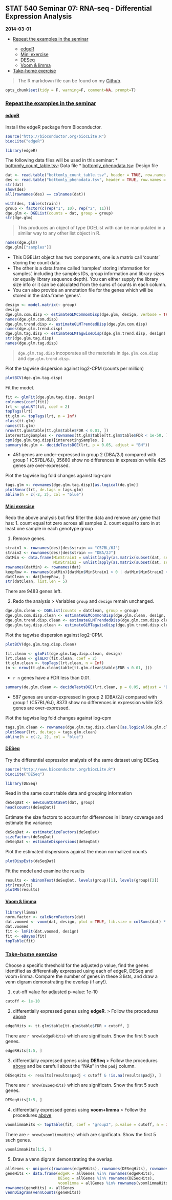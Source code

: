 ## STAT 540 Seminar 07: RNA-seq - Differential Expression Analysis
__2014-03-01__

* <dim id="1a">[Repeat the examples in the seminar](#1b)
  * <dim id="1.1a">[edgeR](#1.1b)
  * <dim id="1.2a">[Mini exercise](#1.2b)
  * <dim id="1.3a">[DESeq](#1.3b)
  * <dim id="1.4a">[Voom & limma](#1.4b)  
* <dim id="2a">[Take-home exercise](#2b)

> The R markdown file can be found on my [Github](https://github.com/nelsonch/stat540-2014-chen-hao/blob/master/seminar%2007/seminar07.Rmd).

```r
opts_chunk$set(tidy = F, warning=F, comment=NA, prompt=T)
```

### <dim id="1b">[Repeat the examples in the seminar](#1a)
#### <dim id="1.1a">[edgeR](#1.1b)
Install the edgeR package from Bioconductor.
```r
source("http://bioconductor.org/biocLite.R")
biocLite("edgeR")
```

```r
library(edgeR)
```

The following data files will be used in this seminar:
* [bottomly_count_table.tsv](http://ugrad.stat.ubc.ca/~stat540/examples/bottomly/data/bottomly_count_table.tsv): Data file
* [bottomly_phenodata.tsv](http://ugrad.stat.ubc.ca/~stat540/examples/bottomly/data/bottomly_phenodata.tsv): Design file

```r
dat <- read.table("bottomly_count_table.tsv", header = TRUE, row.names = 1)
des <- read.table("bottomly_phenodata.tsv", header = TRUE, row.names = 1)
str(dat)
show(des)
all(rownames(des) == colnames(dat))
```

```r
with(des, table(strain))
group <- factor(c(rep("1", 10), rep("2", 11)))
dge.glm <- DGEList(counts = dat, group = group)
str(dge.glm)
```
> This produces an object of type DGEList with can be manipulated in a similar way to any other list object in R.

```r
names(dge.glm)
dge.glm[["samples"]]
```
* This DGELIst object has two components, one is a matrix call 'counts' storing the count data.
* The other is a data.frame called 'samples' storing information for samples', including the samples IDs, group information and library sizes (or equally library sequence depth). You can either supply the library size info or it can be calculated from the sums of counts in each column.
* You can also provide an annotation file for the genes which will be stored in the data.frame 'genes'.

```r
design <- model.matrix(~ group)
design
dge.glm.com.disp <- estimateGLMCommonDisp(dge.glm, design, verbose = TRUE)
names(dge.glm.com.disp)
dge.glm.trend.disp <- estimateGLMTrendedDisp(dge.glm.com.disp)
names(dge.glm.trend.disp)
dge.glm.tag.disp <- estimateGLMTagwiseDisp(dge.glm.trend.disp, design)
str(dge.glm.tag.disp)
names(dge.glm.tag.disp)
```
> `dge.glm.tag.disp` incoporates all the materials in `dge.glm.com.disp` and `dge.glm.trend.disp`.

Plot the tagwise dispersion against log2-CPM (counts per million)
```r
plotBCV(dge.glm.tag.disp)
```

<dim id="1.1mark">Fit the model.
```r
fit <- glmFit(dge.glm.tag.disp, design)
colnames(coef(fit))
lrt <- glmLRT(fit, coef = 2)
topTags(lrt)
tt.glm <- topTags(lrt, n = Inf)
class(tt.glm)
names(tt.glm)
nrow(tt.glm$table[tt.glm$table$FDR < 0.01, ])
interestingSamples <- rownames(tt.glm$table[tt.glm$table$FDR < 1e-50, ])
cpm(dge.glm.tag.disp)[interestingSamples, ]
summary(de.glm <- decideTestsDGE(lrt, p = 0.05, adjust = "BH"))
```
* 451 genes are under-expressed in group 2 (DBA/2J) compared with group 1 (C57BL/6J), 35660 show no differences in expression while 425 genes are over-expressed.

Plot the tagwise log fold changes against log-cpm
```r
tags.glm <- rownames(dge.glm.tag.disp)[as.logical(de.glm)]
plotSmear(lrt, de.tags = tags.glm)
abline(h = c(-2, 2), col = "blue")
```

#### <dim id="1.2b">[Mini exercise](#1.2a)
Redo the above analysis but first filter the data and remove any gene that has: 1. count equal tot zero across all samples 2. count equal to zero in at least one sample in each genotype group

(1) Remove genes.
```r
strain1 <- rownames(des)[des$strain == "C57BL/6J"]
strain2 <- rownames(des)[des$strain == "DBA/2J"]
datMin <- data.frame(MinStrain1 = unlist(apply(as.matrix(subset(dat, select = strain1)), 1, min)),
                     MinStrain2 = unlist(apply(as.matrix(subset(dat, select = strain1)), 1, min)))
rownames(datMin) <- rownames(dat)
keepRow <- rownames(datMin)[datMin$MinStrain1 > 0 | datMin$MinStrain2 > 0]
datClean <- dat[keepRow, ]
str(datClean, list.len = 5)
```
There are 9483 genes left.

(2) Redo the analysis
> Variables `group` and `design` remain unchanged.

```r
dge.glm.clean <- DGEList(counts = datClean, group = group)
dge.glm.com.disp.clean <- estimateGLMCommonDisp(dge.glm.clean, design, verbose = TRUE)
dge.glm.trend.disp.clean <- estimateGLMTrendedDisp(dge.glm.com.disp.clean)
dge.glm.tag.disp.clean <- estimateGLMTagwiseDisp(dge.glm.trend.disp.clean, design)
```

Plot the tagwise dispersion against log2-CPM.
```r
plotBCV(dge.glm.tag.disp.clean)
```

```r
fit.clean <- glmFit(dge.glm.tag.disp.clean, design)
lrt.clean <- glmLRT(fit.clean, coef = 2)
tt.glm.clean <- topTags(lrt.clean, n = Inf)
(n <- nrow(tt.glm.clean$table[tt.glm.clean$table$FDR < 0.01, ]))
```
* `r n` genes have a FDR less than 0.01.

```r
summary(de.glm.clean <- decideTestsDGE(lrt.clean, p = 0.05, adjust = "BH"))
```
* 587 genes are under-expressed in group 2 (DBA/2J) compared with group 1 (C57BL/6J), 8373 show no differences in expression while 523 genes are over-expressed.

Plot the tagwise log fold changes against log-cpm
```r
tags.glm.clean <- rownames(dge.glm.tag.disp.clean)[as.logical(de.glm.clean)]
plotSmear(lrt, de.tags = tags.glm.clean)
abline(h = c(-2, 2), col = "blue")
```

#### <dim id="1.3b">[DESeq](#1.3a)
Try the differential expression analysis of the same dataset using DESeq.
```r
source("http://www.bioconductor.org/biocLite.R")
biocLite("DESeq")
```

```r
library(DESeq)
```

Read in the same count table data and grouping information
```r
deSeqDat <- newCountDataSet(dat, group)
head(counts(deSeqDat))
```

Estimate the size factors to account for differences in library coverage and estimate the variance:
```r
deSeqDat <- estimateSizeFactors(deSeqDat)
sizeFactors(deSeqDat)
deSeqDat <- estimateDispersions(deSeqDat)
```

Plot the estimated dispersions against the mean normalized counts
```r
plotDispEsts(deSeqDat)
```

<dim id="1.2mark">Fit the model and examine the results
```r
results <- nbinomTest(deSeqDat, levels(group)[1], levels(group)[2])
str(results)
plotMA(results)
```

#### <dim id="1.4b">[Voom & limma](#1.4a)  
```r
library(limma)
norm.factor <- calcNormFactors(dat)
dat.voomed <- voom(dat, design, plot = TRUE, lib.size = colSums(dat) * norm.factor)
dat.voomed
fit <- lmFit(dat.voomed, design)
fit <- eBayes(fit)
topTable(fit)
```

### <dim id="2b">[Take-home exercise](#2a)
Choose a specific threshold for the adjusted p value, find the genes identified as differentially expressed using each of edgeR, DESeq and voom+limma. Compare the number of genes in these 3 lists, and draw a venn digram demonstrating the overlap (if any!).

(1) cut-off value for adjusted p-value: 1e-10
```r
cutoff <- 1e-10
```
(2) differentially expressed genes using __edgeR__.
> Follow the procedures [above](#1.1mark) 

```r
edgeRHits <- tt.glm$table[tt.glm$table$FDR < cutoff, ]
```
There are `r nrow(edgeRHits)` which are significatn. Show the first 5 such genes.
```r
edgeRHits[1:5, ]
```

(3) differentially expressed genes using __DESeq__
> Follow the procedures [above](#1.2mark) and be carefull about the "NAs" in the `padj` column.

```r
DESeqHits <- results[results$padj < cutoff & !is.na(results$padj), ]
```
There are `r nrow(DESeqHits)` which are significatn. Show the first 5 such genes.
```r
DESeqHits[1:5, ]
```

(4) differentially expressed genes using __voom+limma__
> Follow the procedures [above](#1.4b)

```r
voomlimmaHits <- topTable(fit, coef = "group2", p.value = cutoff, n = Inf)
```
There are `r nrow(voomlimmaHits)` which are significatn. Show the first 5 such genes.
```r
voomlimmaHits[1:5, ]
```

(5) Draw a venn digram demonstrating the overlap.
```r
allGenes <- unique(c(rownames(edgeRHits), rownames(DESeqHits), rownames(voomlimmaHits)))
geneHits <- data.frame(edgeR = allGenes %in% rownames(edgeRHits),
                       DESeq = allGenes %in% rownames(DESeqHits),
                       voomlimma = allGenes %in% rownames(voomlimmaHits))
rownames(geneHits) <- allGenes
vennDiagram(vennCounts(geneHits))
```